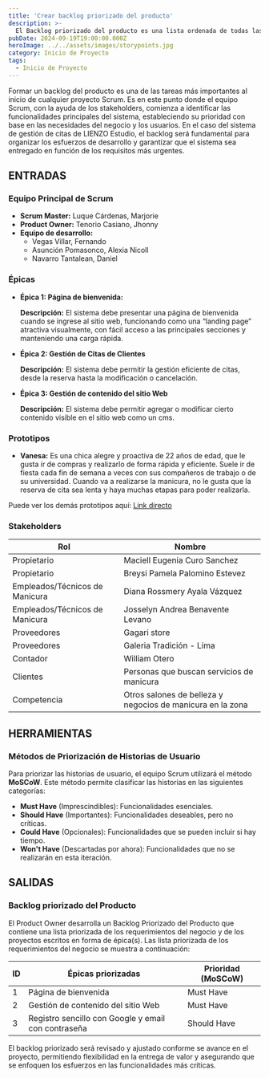 ```yaml
---
title: 'Crear backlog priorizado del producto'
description: >-
  El Backlog priorizado del producto es una lista ordenada de todas las características, funciones, mejoras y correcciones que constituyen los cambios a realizarse en el producto en futuras versiones.
pubDate: 2024-09-19T19:00:00.000Z
heroImage: ../../assets/images/storypoints.jpg
category: Inicio de Proyecto
tags:
  - Inicio de Proyecto
---
```


Formar un backlog del producto es una de las tareas más importantes al inicio de
cualquier proyecto Scrum. Es en este punto donde el equipo Scrum, con la ayuda de
los stakeholders, comienza a identificar las funcionalidades principales del sistema,
estableciendo su prioridad con base en las necesidades del negocio y los usuarios.
En el caso del sistema de gestión de citas de LIENZO Estudio, el
backlog será fundamental para organizar los esfuerzos de desarrollo y garantizar que
el sistema sea entregado en función de los requisitos más urgentes.

## ENTRADAS

### Equipo Principal de Scrum

- **Scrum Master:** Luque Cárdenas, Marjorie
- **Product Owner:** Tenorio Casiano, Jhonny
- **Equipo de desarrollo:**
  <ul style={{ listStyleType: "circle", paddingLeft: "20px" }}>
    <li>Vegas Villar, Fernando</li>
    <li>Asunción Pomasonco, Alexia Nicoll</li>
    <li>Navarro Tantalean, Daniel</li>
  </ul>

### Épicas

- **Épica 1: Página de bienvenida:**

    **Descripción:** El sistema debe presentar una página de bienvenida cuando se ingrese al sitio web, funcionando como una 
    “landing page” atractiva visualmente, con fácil acceso a las principales secciones y manteniendo una carga rápida.

- **Épica 2: Gestión de Citas de Clientes**

    **Descripción:** El sistema debe permitir la gestión eficiente de citas, desde la reserva hasta la modificación o cancelación.

- **Épica 3: Gestión de contenido del sitio Web**

    **Descripción:** El sistema debe permitir agregar o modificar cierto contenido visible en el sitio web como un cms.

### Prototipos

- **Vanesa:** Es una chica alegre y proactiva de 22 años de edad, que le gusta ir de compras y realizarlo de forma rápida 
y eficiente. Suele ir de fiesta cada fin de semana a veces con sus compañeros de trabajo o de su universidad. Cuando va a 
realizarse la manicura, no le gusta que la reserva de cita sea lenta y haya muchas etapas para poder realizarla.

Puede ver los demás prototipos aquí: [Link directo](/post/post3/#prototipos)

### Stakeholders

| **Rol**           | **Nombre**       |
| ----------------- | ---------------- |
| Propietario       | Maciell Eugenia Curo Sanchez |
| Propietario          | Breysi Pamela Palomino Estevez           |
| Empleados/Técnicos de Manicura          | Diana Rossmery Ayala Vázquez           |
| Empleados/Técnicos de Manicura          | Josselyn Andrea Benavente Levano |
| Proveedores          | Gagari store            |
| Proveedores          | Galeria Tradición - Lima         |
| Contador        | William Otero  |
| Clientes        | Personas que buscan servicios de manicura |
| Competencia        | Otros salones de belleza y negocios de manicura en la zona             |

## HERRAMIENTAS

### Métodos de Priorización de Historias de Usuario

Para priorizar las historias de usuario, el equipo Scrum utilizará el método **MoSCoW**.
Este método permite clasificar las historias en las siguientes categorías:

- **Must Have** (Imprescindibles): Funcionalidades esenciales.
- **Should Have** (Importantes): Funcionalidades deseables, pero no críticas.
- **Could Have** (Opcionales): Funcionalidades que se pueden incluir si hay tiempo.
- **Won't Have** (Descartadas por ahora): Funcionalidades que no se realizarán en esta iteración.

## SALIDAS

### Backlog priorizado del Producto

El Product Owner desarrolla un Backlog Priorizado del Producto que contiene una lista priorizada de los requerimientos 
del negocio y de los proyectos escritos en forma de épica(s). Las lista priorizada de los requerimientos del negocio 
se muestra a continuación:

| ID  | Épicas priorizadas                                                           | Prioridad (MoSCoW) |
| --- | ----------------------------------------------------------------------------- | ------------------ |
| 1   | Página de bienvenida        | Must Have          |
| 2   | Gestión de contenido del sitio Web                    | Must Have          |
| 3   | Registro sencillo con Google y email con contraseña                         | Should Have        |

El backlog priorizado será revisado y ajustado conforme se avance en el proyecto,
permitiendo flexibilidad en la entrega de valor y asegurando que se enfoquen los
esfuerzos en las funcionalidades más críticas.
